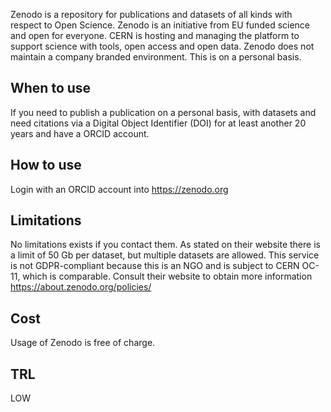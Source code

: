 Zenodo is a repository for publications and datasets of all kinds with respect to Open Science. Zenodo is an initiative from EU funded science and open for everyone. CERN is hosting and managing the platform to support science with tools, open access and open data. Zenodo does not maintain a company branded environment. This is on a personal basis.

## When to use

If you need to publish a publication on a personal basis, with datasets and need citations via a Digital Object Identifier (DOI) for at least another 20 years and have a ORCID account. 

## How to use

Login with an ORCID account into https://zenodo.org 

## Limitations

No limitations exists if you contact them. As stated on their website there is a limit of 50 Gb per dataset, but multiple datasets are allowed. This service is not GDPR-compliant because this is an NGO and is subject to CERN OC-11, which is comparable. Consult their website to obtain more information https://about.zenodo.org/policies/

## Cost

Usage of Zenodo is free of charge.

## TRL

LOW
